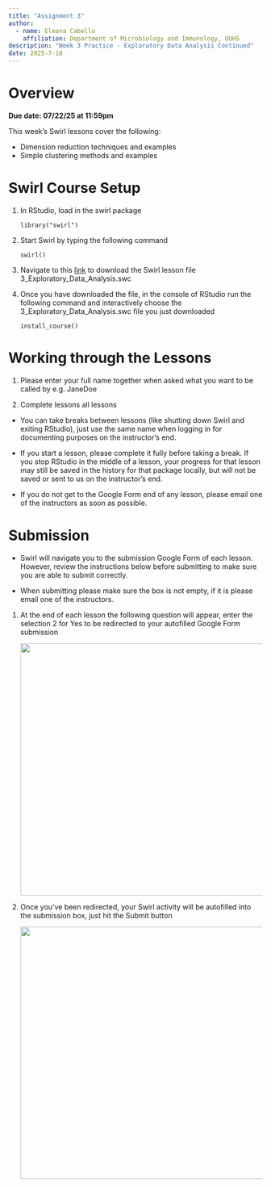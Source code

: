 ```yaml
---
title: "Assignment 3"
author: 
  - name: Eleana Cabello
    affiliation: Department of Microbiology and Immunology, OUHS
description: "Week 3 Practice - Exploratory Data Analysis Continued"
date: 2025-7-18
---
```


# Overview

**Due date: 07/22/25 at 11:59pm**

This week's Swirl lessons cover the following:

- Dimension reduction techniques and examples
- Simple clustering methods and examples

# Swirl Course Setup

1.  In RStudio, load in the swirl package

    `library("swirl")`

2. Start Swirl by typing the following command

    `swirl()`
    
3. Navigate to this [link](https://github.com/lindsaynhayes/introR2025/tree/main/swirl) to download the Swirl lesson file 3_Exploratory_Data_Analysis.swc

4. Once you have downloaded the file, in the console of RStudio run the following command and interactively choose the 3_Exploratory_Data_Analysis.swc file you just downloaded

    `install_course()`

# Working through the Lessons 

1. Please enter your full name together when asked what you want to be called by e.g. JaneDoe

2. Complete lessons all lessons

::: callout-important

- You can take breaks between lessons (like shutting down Swirl and exiting RStudio), just use the same name when logging in for documenting purposes on the instructor's end. 

- If you start a lesson, please complete it fully before taking a break. If you stop RStudio in the middle of a lesson, your progress for that lesson may still be saved in the history for that package locally, but will not be saved or sent to us on the instructor's end. 

- If you do not get to the Google Form end of any lesson, please email one of the instructors as soon as possible. 
:::

# Submission

::: callout-note
- Swirl will navigate you to the submission Google Form of each lesson. However, review the instructions below before submitting to make sure you are able to submit correctly. 

- When submitting please make sure the box is not empty, if it is please email one of the instructors. 
:::

1. At the end of each lesson the following question will appear, enter the selection 2 for Yes to be redirected to your autofilled Google Form submission

    ![](../images/L02/index_L02/google_form_redirect.png){width=500}
    
2. Once you've been redirected, your Swirl activity will be autofilled into the submission box, just hit the Submit button

    ![](../images/L02/index_L02/google_form_submission.png){width=500}